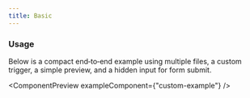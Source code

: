 ```yaml
---
title: Basic
---
```



### Usage

Below is a compact end‑to‑end example using multiple files,
a custom trigger, a simple preview, and a hidden input for form submit.

<ComponentPreview exampleComponent={"custom-example"} />
